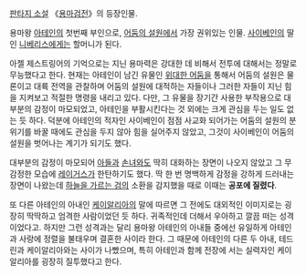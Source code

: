 [[판타지 소설]] 《[[용마검전]]》의 등장인물.

용마왕 [[아테인]]의 첫번째 부인으로, [[어둠의 설원]]에서 가장 권위있는 인물.
[[사이베인]]의 딸인 [[니베리스]]에게는 할머니가 된다.

아젤 제스트링어의 기억으로는 지닌 용마력은 강대한 데 비해서 전투에 대해서는 정말로 무능했다고 한다.
현재는 아테인이 남긴 유물인 [[위대한 어둠]]을 통해서 어둠의 설원은 물론이고 대륙 전역을 관찰하며 어둠의 설원에 대적하는 자들이나 그러한 자들이 지닌 힘을 지켜보고 적절한 명령을 내리고 있다. 다만, 그 유물을 장기간 사용한 부작용으로 대부분의 감정이 마모되었고, 아테인을 부활시킨다는 것 외에는 크게 관심을 두는 일도 없는 듯 하다. 덕분에 아테인의 적자인 사이베인이 점점 사교화 되어가는 어둠의 설원의 분위기를 바꿀 때에도 관심을 두지 않아 힘을 실어주지 않았고, 그것이 사이베인이 어둠의 설원을 벗어나는 계기가 되기도 했다.

대부분의 감정이 마모되어 [[사이베인|아들]]과 [[니베리스|손녀]]와도 딱히 대화하는 장면이 나오지 않았고 그 무감정한 모습에 [[레이거스]]가 한탄하기도 했다. 딱 한 번 명백하게 감정을 강하게 드러내는 장면이 나왔는데 [[아젤 제스트링어|하늘을 가르는 검]]의 소환을 감지했을 때로 이때는 '''공포에 질렸다'''.

또 다른 아테인의 아내인 [[케이알리아]]의 말에 따르면 그 전에도 대외적인 이미지로는 굉장히 딱딱하고 엄격한 사람이었던 듯 하다. 귀족적인데 더해서 우아하고 깔끔 떠는 성격이었다고.
하지만 그런 성격과는 달리 용마왕 아테인의 아내들 중에선 유일하게 아테인과 사랑에 정렬을 불태우며 결혼한 사이라 한다. 그 때문에 아테인의 다른 두 아내, 테드린과 케이알리아와는 사이가 나빴으며, 특히 아테인과 함께 전장에 서는 실력자인 케이알리아를 굉장히 질투했다고 한다.
